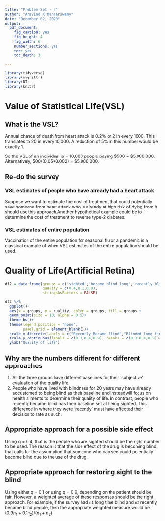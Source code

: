 ```yaml
---
title: "Problem Set - 4"
author: "Aravind K Mannarswamy"
date: "December 02, 2020"
output:
  pdf_document:
    fig_caption: yes
    fig_height: 4
    fig_width: 6
    number_sections: yes
    toc: yes
    toc_depth: 3

---
```



```r
library(tidyverse)
library(magrittr)
library(DT)
library(knitr)
```


# Value of Statistical Life(VSL)   


## What is the VSL?   

Annual chance of death from heart attack is 0.2% or 2 in every 1000. This translates to 20 in every 10,000. A reduction of 5% in this number would be exactly 1.  

So the VSL of an individual is = 10,000 people paying \$500 = \$5,000,000.   
Alternatively, 500/(0.05*0.002) = \$5,000,000. 
    
## Re-do the survey   
  
### VSL estimates of people who have already had a heart attack    
Suppose we want to estimate the cost of treatment that could potentially save someone from heart attack who is already at high risk of dying from it should use this approach.Another hypothetical example could be to determine the cost of treatment to reverse type-2 diabetes.  


### VSL estimates of entire population   
Vaccination of the entire population for seasonal flu or a pandemic is a classical example of when VSL estimates of the entire population should be used.  

# Quality of Life(Artificial Retina)    

```r
df2 = data.frame(groups = c('sighted','became_blind_long','recently_blinded'),
                 quality = c(0.4,0.1,0.9),
                 stringsAsFactors = FALSE)

df2 %>% 
  ggplot()+
  aes(x = groups, y = quality, color = groups, fill = groups)+
  geom_point(size = 10, alpha = 0.5)+
  theme_bw()+
  theme(legend.position = "none",
        panel.grid = element_blank())+
  scale_x_discrete(labels = c("Recently Became Blind","Blinded long time ago","Sighted People"))+
  scale_y_continuous(labels = c(0.1,0.4,0.9), breaks = c(0.1,0.4,0.9))+
  ylab("Quality of life")
```

## Why are the numbers different for different approaches   

1. All the three groups have different baselines for their 'subjective' evaluation of the quality life.   
2. People who have lived with blindness for 20 years may have already accustomed to being blind as their baseline and insteadwill focus on health ailments to determine their quality of life. In contrast, people who recently became blind has their baseline set at being sighted. This difference in where they were 'recently' must have affected their decision to rate as such.   
   
## Appropriate approach for a possible side effect   
Using q = 0.4, that is the people who are sighted should be the right number to be used. The reason is that the side effect of the drug is becoming blind, that calls for the assumption that someone who can see could potentially become blind due to the use of the drug.   
   
## Appropriate approach for restoring sight to the blind   
Using either q = 0.1 or using q = 0.9, depending on the patient should be fair. However, a weighted average of these responses should be the right approach. For example, if the survey had `n1` long time blind and `n2` recently became blind people, then the appropriate weighted measure would be $(0.9 n_1 + 0.1n_2)/(n_1 + n_2)$      


